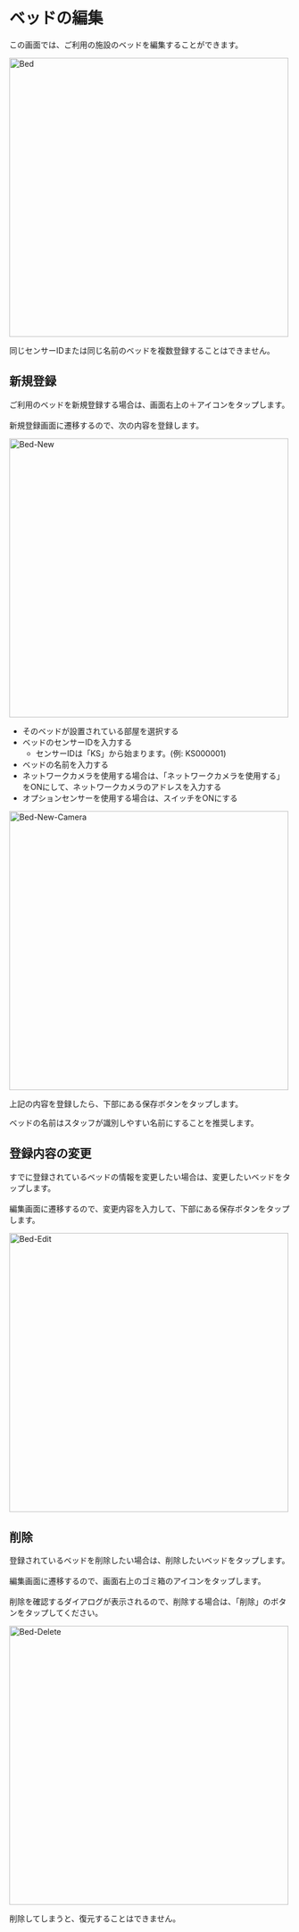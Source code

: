 # ベッドの編集

この画面では、ご利用の施設のベッドを編集することができます。

<Image src="/assets/setting/bed/bed.png" alt="Bed" height="500" />

<Warning>同じセンサーIDまたは同じ名前のベッドを複数登録することはできません。</Warning>

## 新規登録

ご利用のベッドを新規登録する場合は、画面右上の＋アイコンをタップします。<br></br>
新規登録画面に遷移するので、次の内容を登録します。

<Image src="/assets/setting/bed/bed-new.png" alt="Bed-New" height="500" />

- そのベッドが設置されている部屋を選択する
- ベッドのセンサーIDを入力する
    - センサーIDは「KS」から始まります。(例: KS000001)
- ベッドの名前を入力する
- ネットワークカメラを使用する場合は、「ネットワークカメラを使用する」をONにして、ネットワークカメラのアドレスを入力する
- オプションセンサーを使用する場合は、スイッチをONにする

<Image src="/assets/setting/bed/bed-new-camera.png" alt="Bed-New-Camera" height="500" />

上記の内容を登録したら、下部にある保存ボタンをタップします。

<Info>ベッドの名前はスタッフが識別しやすい名前にすることを推奨します。</Info>

## 登録内容の変更

すでに登録されているベッドの情報を変更したい場合は、変更したいベッドをタップします。<br></br>
編集画面に遷移するので、変更内容を入力して、下部にある保存ボタンをタップします。

<Image src="/assets/setting/bed/bed-edit.png" alt="Bed-Edit" height="500" />

## 削除

登録されているベッドを削除したい場合は、削除したいベッドをタップします。<br></br>
編集画面に遷移するので、画面右上のゴミ箱のアイコンをタップします。<br></br>
削除を確認するダイアログが表示されるので、削除する場合は、「削除」のボタンをタップしてください。

<Image src="/assets/setting/bed/bed-delete.png" alt="Bed-Delete" height="500" />

<Error>削除してしまうと、復元することはできません。</Error>
